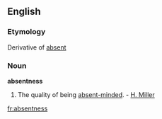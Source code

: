 ==English==

===Etymology===
Derivative of [[absent]]
===Noun===
'''absentness'''

#The quality of being [[absent-minded]]. - [[H. Miller]]

[[fr:absentness]]